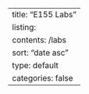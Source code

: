 ---
title: "E155 Labs"
listing:
  contents: /labs
  sort: "date asc"
  type: default
  categories: false
---